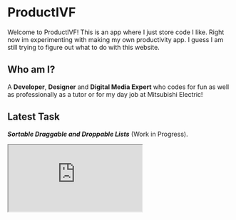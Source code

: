 # ProductIVF

Welcome to ProductIVF! This is an app where I just store code I like. Right now im experimenting with making my own productivity app. I guess I am still trying to figure out what to do with this website.

## Who am I?

A **Developer**, **Designer** and **Digital Media Expert** who codes for fun as well as professionally as a tutor or for my day job at Mitsubishi Electric!

## Latest Task


<List />

***Sortable Draggable and Droppable Lists*** (Work in Progress).


<Iframe src="https://next-13-vite-comparison.vercel.app/lists" />

You can see my projects at [Piratechs](https://piratechs.com).